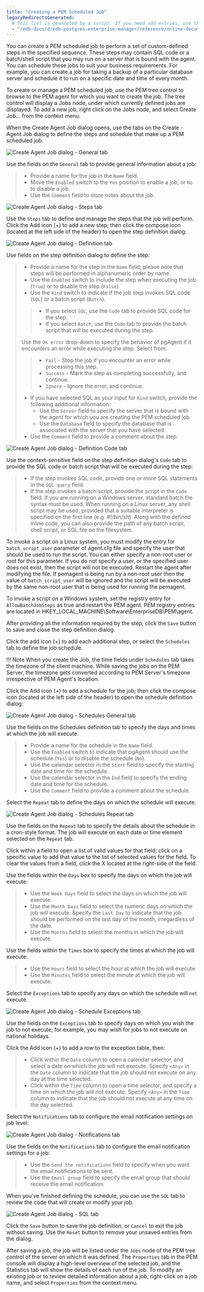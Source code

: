 ```yaml
---
title: "Creating a PEM Scheduled Job"
legacyRedirectsGenerated:
  # This list is generated by a script. If you need add entries, use the `legacyRedirects` key.
  - "/edb-docs/d/edb-postgres-enterprise-manager/reference/online-documentation/8.0/pem_scheduled_jobs.html"
---
```


<div id="pem_scheduled_jobs" class="registered_link"></div>

You can create a PEM scheduled job to perform a set of custom-defined steps in the specified sequence. These steps may contain SQL code or a batch/shell script that you may run on a server that is bound with the agent. You can schedule these jobs to suit your business requirements. For example, you can create a job for taking a backup of a particular database server and schedule it to run on a specific date and time of every month.

To create or manage a PEM scheduled job, use the PEM tree control to browse to the PEM agent for which you want to create the job. The tree control will display a Jobs node, under which currently defined jobs are displayed. To add a new job, right click on the Jobs node, and select Create Job... from the context menu.

When the Create Agent Job dialog opens, use the tabs on the Create - Agent Job dialog to define the steps and schedule that make up a PEM scheduled job.

![Create Agent Job dialog - General tab](../images/create_pem_jobs_general.png)

Use the fields on the `General` tab to provide general information about a job:

> -   Provide a name for the job in the `Name` field.
> -   Move the `Enabled` switch to the `Yes` position to enable a job, or `No` to disable a job.
> -   Use the `Comment` field to store notes about the job.

![Create Agent Job dialog - Steps tab](../images/create_pem_jobs_steps.png)

Use the `Steps` tab to define and manage the steps that the job will perform. Click the Add icon (+) to add a new step; then click the compose icon (located at the left side of the header) to open the step definition dialog:

![Create Agent Job dialog - Definition tab](../images/create_pem_jobs_steps_definition.png)

Use fields on the step definition dialog to define the step:

> -   Provide a name for the step in the `Name` field; please note that steps will be performed in alphanumeric order by name.
> -   Use the `Enabled` switch to include the step when executing the job (`True`) or to disable the step (`False`).
> -   Use the `Kind` switch to indicate if the job step invokes SQL code (`SQL`) or a batch script (`Batch`).
>
> > -   If you select `SQL`, use the `Code` tab to provide SQL code for the step.
> > -   If you select `Batch`, use the `Code` tab to provide the batch script that will be executed during the step.
>
> Use the `On error` drop-down to specify the behavior of pgAgent if it encounters an error while executing the step. Select from:
>
> > -   `Fail` - Stop the job if you encounter an error while processing this step.
> > -   `Success` - Mark the step as completing successfully, and continue.
> > -   `Ignore` - Ignore the error, and continue.
>
> -   If you have selected SQL as your input for `Kind` switch, provide the following additional information:
>     -   Use the `Server` field to specify the server that is bound with the agent for which you are creating the PEM scheduled job.
>     -   Use the `Database` field to specify the database that is associated with the server that you have selected.
> -   Use the `Comment` field to provide a comment about the step.

![Create Agent Job dialog - Definition Code tab](../images/create_pem_jobs_steps_definition_code.png)

Use the context-sensitive field on the step definition dialog's `Code` tab to provide the SQL code or batch script that will be executed during the step:

> -   If the step invokes SQL code, provide one or more SQL statements in the `SQL query` field.
> -   If the step invokes a batch script, provide the script in the `Code` field. If you are running on a Windows server, standard batch file syntax must be used. When running on a Linux server, any shell script may be used, provided that a suitable interpreter is specified on the first line (e.g. *#!/bin/sh*). Along with the defined inline code, you can also provide the path of any batch script, shell script, or SQL file on the filesystem.

To invoke a script on a Linux system, you must modify the entry for `batch_script_user` parameter of agent.cfg file and specify the user that should be used to run the script. You can either specify a non-root user or root for this parameter. If you do not specify a user, or the specified user does not exist, then the script will not be executed. Restart the agent after modifying the file. If pemagent is being run by a non-root user then the value of `batch_script_user` will be ignored and the script will be executed by the same non-root user that is being used for running the pemagent.

To invoke a script on a Windows system, set the registry entry for `AllowBatchJobSteps` as true and restart the PEM agent. PEM registry entries are located in HKEY_LOCAL_MACHINE\Software\EnterpriseDB\PEM\agent.

After providing all the information required by the step, click the `Save` button to save and close the step definition dialog.

Click the add icon (+) to add each additional step, or select the `Schedules` tab to define the job schedule.

!!! Note
    When you create the Job, the time fields under `Schedules` tab takes the timezone of the client machine. While saving the jobs on the PEM Server, the timezone gets converted according to PEM Server's timezone irrespective of PEM Agent's location.

Click the Add icon (+) to add a schedule for the job; then click the compose icon (located at the left side of the header) to open the schedule definition dialog:

![Create Agent Job dialog - Schedules General tab](../images/create_pem_jobs_schedules.png)

Use the fields on the Schedules definition tab to specify the days and times at which the job will execute.

> -   Provide a name for the schedule in the `Name` field.
> -   Use the `Enabled` switch to indicate that pgAgent should use the schedule (`Yes`) or to disable the schedule (`No`).
> -   Use the calendar selector in the `Start` field to specify the starting date and time for the schedule.
> -   Use the calendar selector in the `End` field to specify the ending date and time for the schedule.
> -   Use the `Comment` field to provide a comment about the schedule.

Select the `Repeat` tab to define the days on which the schedule will execute.

![Create Agent Job dialog - Schedules Repeat tab](../images/create_pem_jobs_schedules_repeat.png)

Use the fields on the `Repeat` tab to specify the details about the schedule in a cron-style format. The job will execute on each date or time element selected on the `Repeat` tab.

Click within a field to open a list of valid values for that field; click on a specific value to add that value to the list of selected values for the field. To clear the values from a field, click the X located at the right-side of the field.

Use the fields within the `Days` box to specify the days on which the job will execute:

> -   Use the `Week Days` field to select the days on which the job will execute.
> -   Use the `Month Days` field to select the numeric days on which the job will execute. Specify the `Last Day` to indicate that the job should be performed on the last day of the month, irregardless of the date.
> -   Use the `Months` field to select the months in which the job will execute.

Use the fields within the `Times` box to specify the times at which the job will execute:

> -   Use the `Hours` field to select the hour at which the job will execute.
> -   Use the `Minutes` field to select the minute at which the job will execute.

Select the `Exceptions` tab to specify any days on which the schedule will `not` execute.

![Create Agent Job dialog - Schedule Exceptions tab](../images/create_pem_jobs_schedules_exceptions.png)

Use the fields on the `Exceptions` tab to specify days on which you wish the job to not execute; for example, you may wish for jobs to not execute on national holidays.

Click the Add icon (+) to add a row to the exception table, then:

> -   Click within the `Date` column to open a calendar selector, and select a date on which the job will not execute. Specify `<Any>` in the `Date` column to indicate that the job should not execute on any day at the time selected.
> -   Click within the `Time` column to open a time selector, and specify a time on which the job will not execute. Specify `<Any>` in the `Time` column to indicate that the job should not execute at any time on the day selected.

Select the `Notifications` tab to configure the email notification settings on job level:

![Create Agent Job dialog - Notifications tab](../images/create_pem_jobs_notifications.png)

Use the fields on the `Notifications` tab to configure the email notification settings for a job:

> -   Use the `Send the notifications` field to specify when you want the email notifications to be sent.
> -   Use the `Email group` field to specify the email group that should receive the email notification.

When you've finished defining the schedule, you can use the `SQL` tab to review the code that will create or modify your job.

![Create Agent Job dialog - SQL tab](../images/create_pem_jobs_sql.png)

Click the `Save` button to save the job definition, or `Cancel` to exit the job without saving. Use the `Reset` button to remove your unsaved entries from the dialog.

After saving a job, the job will be listed under the `Jobs` node of the PEM tree control of the server on which it was defined. The `Properties` tab in the PEM console will display a high-level overview of the selected job, and the Statistics tab will show the details of each run of the job. To modify an existing job or to review detailed information about a job, right-click on a job name, and select `Properties` from the context menu.
